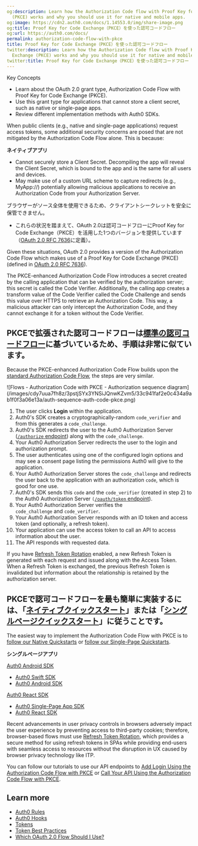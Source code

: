 ```yaml
---
og:description: Learn how the Authorization Code flow with Proof Key for Code Exchange
  (PKCE) works and why you should use it for native and mobile apps.
og:image: https://cdn2.auth0.com/docs/1.14553.0/img/share-image.png
og:title: Proof Key for Code Exchange（PKCE）を使った認可コードフロー
og:url: https://auth0.com/docs/
permalink: authorization-code-flow-with-pkce
title: Proof Key for Code Exchange（PKCE）を使った認可コードフロー
twitter:description: Learn how the Authorization Code flow with Proof Key for Code
  Exchange (PKCE) works and why you should use it for native and mobile apps.
twitter:title: Proof Key for Code Exchange（PKCE）を使った認可コードフロー
---
```


<Card title="Overview">

Key Concepts

* Learn about the OAuth 2.0 grant type, Authorization Code Flow with Proof Key for Code Exchange (PKCE).
* Use this grant type for applications that cannot store a client secret, such as native or single-page apps.
* Review different implementation methods with Auth0 SDKs.

</Card>

When <Tooltip tip="Public Client: Client (application) that cannot hold credentials securely. Examples include a native desktop or mobile application and a JavaScript-based client-side web application (such as a single-page app (SPA))." cta="View Glossary" href="/docs/glossary?term=public+clients">public clients</Tooltip> (e.g., native and single-page applications) request <Tooltip tip="Public Client: Client (application) that cannot hold credentials securely. Examples include a native desktop or mobile application and a JavaScript-based client-side web application (such as a single-page app (SPA))." cta="View Glossary" href="/docs/glossary?term=access+tokens">access tokens</Tooltip>, some additional security concerns are posed that are not mitigated by the Authorization Code Flow alone. This is because:

**ネイティブアプリ**

* Cannot securely store a <Tooltip tip="Client Secret: Secret used by a client (application) to authenticate with the Authorization Server; it should be known to only the client and the Authorization Server and must be sufficiently random to not be guessable." cta="View Glossary" href="/docs/glossary?term=Client+Secret">Client Secret</Tooltip>. Decompiling the app will reveal the <Tooltip tip="Client Secret: Secret used by a client (application) to authenticate with the Authorization Server; it should be known to only the client and the Authorization Server and must be sufficiently random to not be guessable." cta="View Glossary" href="/docs/glossary?term=Client+Secret">Client Secret</Tooltip>, which is bound to the app and is the same for all users and devices.
* May make use of a custom URL scheme to capture redirects (e.g., MyApp://) potentially allowing malicious applications to receive an <Tooltip tip="Authorization Server: Centralized server that contributes to defining the boundaries of a user’s access. For example, your authorization server can control the data, tasks, and features available to a user." cta="View Glossary" href="/docs/glossary?term=Authorization+Code">Authorization Code</Tooltip> from your <Tooltip tip="Authorization Code: Random string generated by the authorization server and returned to the application as part of the authorization response when using the Authorization Code Flow (either with or without PKCE)." cta="View Glossary" href="/docs/glossary?term=Authorization+Server">Authorization Server</Tooltip>.

ブラウザーがソース全体を使用できるため、クライアントシークレットを安全に保管できません。

* これらの状況を踏まえて、OAuth 2.0は認可コードフローにProof Key for Code Exchange（PKCE）を活用した1つのバージョンを提供しています（[OAuth 2.0 RFC 7636]()に定義）。

Given these situations, <Tooltip tip="OAuth 2.0: Authorization framework that defines authorization protocols and workflows." cta="View Glossary" href="/docs/glossary?term=OAuth+2.0">OAuth 2.0</Tooltip> provides a version of the Authorization Code Flow which makes use of a Proof Key for Code Exchange (PKCE) (defined in [OAuth 2.0 RFC 7636](https://tools.ietf.org/html/rfc7636)).

The PKCE-enhanced Authorization Code Flow introduces a secret created by the calling application that can be verified by the <Tooltip tip="Authorization Server: Centralized server that contributes to defining the boundaries of a user’s access. For example, your authorization server can control the data, tasks, and features available to a user." cta="View Glossary" href="/docs/glossary?term=authorization+server">authorization server</Tooltip>; this secret is called the Code Verifier. Additionally, the calling app creates a transform value of the Code Verifier called the Code Challenge and sends this value over HTTPS to retrieve an Authorization Code. This way, a malicious attacker can only intercept the Authorization Code, and they cannot exchange it for a token without the Code Verifier.

## PKCEで拡張された認可コードフローは[標準の認可コードフロー](/login/flows/authorization-code-flow)に基づいているため、手順は非常に似ています。

Because the PKCE-enhanced Authorization Code Flow builds upon the [standard Authorization Code Flow](/docs/get-started/authentication-and-authorization-flow/authorization-code-flow), the steps are very similar.

<Frame>![Flows - Authorization Code with PKCE - Authorization sequence diagram](/images/cdy7uua7fh8z/3pstjSYx3YNSiJQnwKZvm5/33c941faf2e0c434a9ab1f0f3a06e13a/auth-sequence-auth-code-pkce.png)</Frame>

1. The user clicks **Login** within the application.
2. Auth0's SDK creates a cryptographically-random `code_verifier` and from this generates a `code_challenge`.
3. Auth0's SDK redirects the user to the Auth0 Authorization Server ([`/authorize` endpoint](https://auth0.com/docs/api/authentication#authorization-code-grant-pkce-)) along with the `code_challenge`.
4. Your Auth0 Authorization Server redirects the user to the login and authorization prompt.
5. The user authenticates using one of the configured login options and may see a consent page listing the permissions Auth0 will give to the application.
6. Your Auth0 Authorization Server stores the `code_challenge` and redirects the user back to the application with an authorization `code`, which is good for one use.
7. Auth0's SDK sends this `code` and the `code_verifier` (created in step 2) to the Auth0 Authorization Server `(`[`/oauth/token` endpoint](https://auth0.com/docs/api/authentication?http#authorization-code-flow-with-pkce44)).
8. Your Auth0 Authorization Server verifies the `code_challenge` and `code_verifier`.
9. Your Auth0 Authorization Server responds with an ID token and access token (and optionally, a refresh token).
10. Your application can use the access token to call an API to access information about the user.
11. The API responds with requested data.

<Callout icon="file-lines" color="#0EA5E9" iconType="regular">

If you have [Refresh Token Rotation](/docs/secure/tokens/refresh-tokens/refresh-token-rotation) enabled, a new Refresh Token is generated with each request and issued along with the Access Token. When a Refresh Token is exchanged, the previous Refresh Token is invalidated but information about the relationship is retained by the authorization server.

</Callout>

## PKCEで認可コードフローを最も簡単に実装するには、「[ネイティブクイックスタート](/quickstart/native)」または「[シングルページクイックスタート](/quickstart/spa)」に従うことです。

The easiest way to implement the Authorization Code Flow with PKCE is to [follow our Native Quickstarts](/docs/quickstart/native) or [follow our Single-Page Quickstarts](/docs/quickstart/spa).

**シングルページアプリ**

[Auth0 Android SDK](/libraries/auth0-android)

* [Auth0 Swift SDK](/docs/libraries/auth0-swift)
* [Auth0 Android SDK](/docs/libraries/auth0-android)

[Auth0 React SDK](/libraries/auth0-react)

* [Auth0 Single-Page App SDK](/docs/libraries/auth0-single-page-app-sdk)
* [Auth0 React SDK](/docs/libraries/auth0-react)

<Callout icon="file-lines" color="#0EA5E9" iconType="regular">

Recent advancements in user privacy controls in browsers adversely impact the user experience by preventing access to third-party cookies; therefore, browser-based flows must use [Refresh Token Rotation](/docs/secure/tokens/refresh-tokens/refresh-token-rotation), which provides a secure method for using refresh tokens in SPAs while providing end-users with seamless access to resources without the disruption in UX caused by browser privacy technology like ITP.

</Callout>

You can follow our tutorials to use our API endpoints to [Add Login Using the Authorization Code Flow with PKCE](/docs/get-started/authentication-and-authorization-flow/authorization-code-flow-with-pkce/add-login-using-the-authorization-code-flow-with-pkce) or [Call Your API Using the Authorization Code Flow with PKCE](/docs/get-started/authentication-and-authorization-flow/authorization-code-flow-with-pkce/call-your-api-using-the-authorization-code-flow-with-pkce).

## Learn more

* [Auth0 Rules](/docs/customize/rules)
* [Auth0 Hooks](/docs/customize/hooks)
* [Tokens](/docs/secure/tokens)
* [Token Best Practices](/docs/secure/tokens/token-best-practices)
* [Which OAuth 2.0 Flow Should I Use?](/docs/get-started/authentication-and-authorization-flow/which-oauth-2-0-flow-should-i-use)